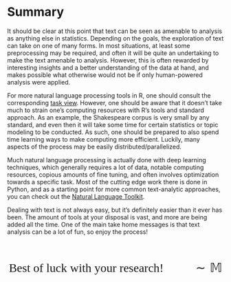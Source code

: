 # Summary

It should be clear at this point that text can be seen as amenable to analysis as anything else in statistics.  Depending on the goals, the exploration of text can take on one of many forms.  In most situations, at least some preprocessing may be required, and often it will be quite an undertaking to make the text amenable to analysis.  However, this is often rewarded by interesting insights and a better understanding of the data at hand, and makes possible what otherwise would not be if only human-powered analysis were applied.

For more natural language processing tools in R, one should consult the corresponding [task view](https://www.r-pkg.org/ctv/NaturalLanguageProcessing).  However, one should be aware that it doesn't take much to strain one's computing resources with R's tools and standard approach. As an example, the Shakespeare corpus is very small by any standard, and even then it will take some time for certain statistics or topic modeling to be conducted.  As such, one should be prepared to also spend time learning ways to make computing more efficient.  Luckily, many aspects of the process may be easily distributed/parallelized.

Much natural language processing is actually done with deep learning techniques, which generally requires a lot of data, notable computing resources, copious amounts of fine tuning, and often involves optimization towards a specific task.  Most of the cutting edge work there is done in Python, and as a starting point for more common text-analytic approaches, you can check out the [Natural Language Toolkit](http://www.nltk.org/book/).

Dealing with text is not always easy, but it's definitely easier than it ever has been.  The amount of tools at your disposal is vast, and more are being added all the time. One of the main take home messages is that text analysis can be a lot of fun, so enjoy the process!

<br>

<p style="text-align:center; font-family:'Alex Brush'; font-size:200%">Best of luck with your research! $\qquad\sim\mathbb{M}$</p> 